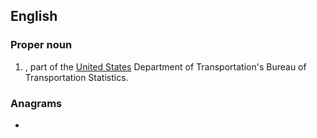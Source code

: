 ==English==

===Proper noun===
{{en-proper noun}}

# {{lb|en|transport}} {{init of|en|{{w|National Transportation Library}}|nodot=1}}, part of the [[United States]] Department of Transportation's Bureau of Transportation Statistics.

===Anagrams===
* {{anagrams|en|a=lnt|LNT|TLN|tln}}